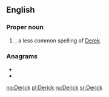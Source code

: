 ==English==

===Proper noun===
{{en-proper noun}}

# {{given name|male|from=Germanic}}, a less common spelling of [[Derek]].

===Anagrams===
* {{l|en|dicker}}
* {{l|en|ricked}}

[[no:Derick]]
[[pl:Derick]]
[[ru:Derick]]
[[sr:Derick]]